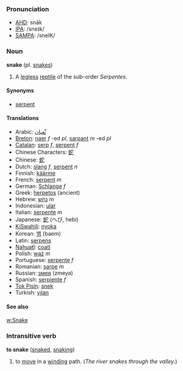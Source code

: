 ===Pronunciation===
*[[w:AHD|AHD]]: snāk
*[[w:IPA|IPA]]: /sneɪk/
*[[w:SAMPA|SAMPA]]: /sneIK/
===Noun===
'''snake''' (pl. [[snakes]])

#A [[legless]] [[reptile]] of the sub-order ''Serpentes''.

====Synonyms====
*[[serpent]]

====Translations====
*Arabic: [[ثّعبان]]
*[[Breton]]: [[naer]] ''f'' -ed ''pl'', [[sarpant]] ''m'' -ed ''pl''
*[[Catalan]]: [[serp]] ''f'', [[serpent]] ''f''
*Chinese Characters: [[蛇]]
*Chinese: [[蛇]]
*Dutch: [[slang]] ''f'', [[serpent]] ''n''
*Finnish: [[käärme]]
*French: [[serpent]] ''m''
*German: [[Schlange]] ''f''
*Greek: [[herpetos]] (ancient)
*Hebrew: [[נחש]] ''m''
*Indonesian: [[ular]]
*Italian: [[serpente]] ''m''
*Japanese: [[蛇]] (へび, hebi)
*[[KiSwahili]]: [[nyoka]]
*Korean: [[뱀]] (baem)
*Latin: [[serpens]]
*[[Nahuatl]]: [[coatl]]
*Polish: [[wąż]] ''m''
*Portuguese: [[serpente]] ''f''
*Romanian: [[şarpe]] ''m''
*Russian: [[змея]] (zmeya)
*Spanish: [[serpiente]] ''f''
*[[Tok Pisin]]: [[snek]]
*Turkish: [[yılan]]

====See also====
[[w:Snake]]

===Intransitive verb===
'''to snake''' ([[snaked]], [[snaking]])

#to [[move]] in a [[wind]]ing path.  (''The river snakes through the valley.'')